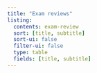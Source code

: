 ```yaml
---
title: "Exam reviews"
listing:
  contents: exam-review
  sort: [title, subtitle]
  sort-ui: false
  filter-ui: false
  type: table
  fields: [title, subtitle]
---
```


